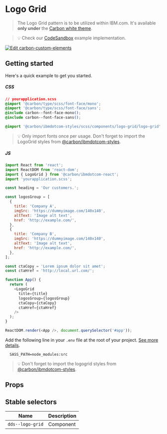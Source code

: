 
# Logo Grid

> The Logo Grid pattern is to be utilized within IBM.com. It's available **only
> under** the
> [Carbon white theme](https://www.carbondesignsystem.com/guidelines/themes/overview#default-theme).

> 💡 Check our
> [CodeSandbox](https://githubbox.com/carbon-design-system/ibm-dotcom-library/tree/master/packages/react/examples/codesandbox/patterns/blocks/LogoGrid)
> example implementation.

[![Edit carbon-custom-elements](https://codesandbox.io/static/img/play-codesandbox.svg)](https://githubbox.com/carbon-design-system/ibm-dotcom-library/tree/master/packages/react/examples/codesandbox/patterns/blocks/LogoGrid)

## Getting started

Here's a quick example to get you started.

##### CSS

```css
// yourapplication.scss
@import '@carbon/type/scss/font-face/mono';
@import '@carbon/type/scss/font-face/sans';
@include carbon--font-face-mono();
@include carbon--font-face-sans();

@import '@carbon/ibmdotcom-styles/scss/components/logo-grid/logo-grid';
```

> 💡 Only import fonts once per usage. Don't forget to import the LogoGrid
> styles from
> [@carbon/ibmdotcom-styles](https://github.com/carbon-design-system/ibm-dotcom-library/blob/master/packages/styles).

##### JS

```javascript
import React from 'react';
import ReactDOM from 'react-dom';
import { LogoGrid } from '@carbon/ibmdotcom-react';
import 'yourapplication.scss';

const heading = 'Our customers.';

const logosGroup = [
  {
    title: 'Company A',
    imgSrc: 'https://dummyimage.com/140x140',
    altText: 'Image alt text',
    href: 'http://example.com/',
  },
  {
    title: 'Company B',
    imgSrc: 'https://dummyimage.com/140x140',
    altText: 'Image alt text',
    href: 'http://example.com/',
  },
];

const ctaCopy = 'Lorem ipsum dolor sit amet';
const ctaHref = 'http://local.url.com/';

function App() {
  return (
    <LogoGrid
      title={title}
      logosGroup={logosGroup}
      ctaCopy={ctaCopy}
      ctaHref={ctaHref}
    />
  );
}

ReactDOM.render(<App />, document.querySelector('#app'));
```

Add the following line in your `.env` file at the root of your project.
[See more details](https://github.com/carbon-design-system/ibm-dotcom-library/tree/master/packages/styles#usage).

```
  SASS_PATH=node_modules:src
```

> 💡 Don't forget to import the logogrid styles from
> [@carbon/ibmdotcom-styles](https://github.com/carbon-design-system/ibm-dotcom-library/blob/master/packages/styles).

## Props

<Props of={LogoGrid} />

## Stable selectors

| Name             | Description |
| ---------------- | ----------- |
| `dds--logo-grid` | Component   |

<Description markdown={contributing} />
